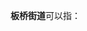 '''板桥街道'''可以指：
{{PRC admin/disambig|32/01/14/005/000|32/07/03/005/000|53/01/26/003/000}}
{{disambig|cat=四字乡级行政区划消歧义}}